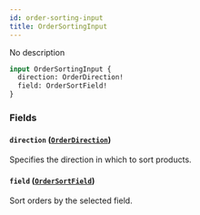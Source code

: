 ```yaml
---
id: order-sorting-input
title: OrderSortingInput
---
```



No description

```graphql
input OrderSortingInput {
  direction: OrderDirection!
  field: OrderSortField!
}
```


### Fields

#### `direction` ([`OrderDirection`](../../../developer/api-reference/enums/order-direction))

Specifies the direction in which to sort products.


#### `field` ([`OrderSortField`](../../../developer/api-reference/enums/order-sort-field))

Sort orders by the selected field.




